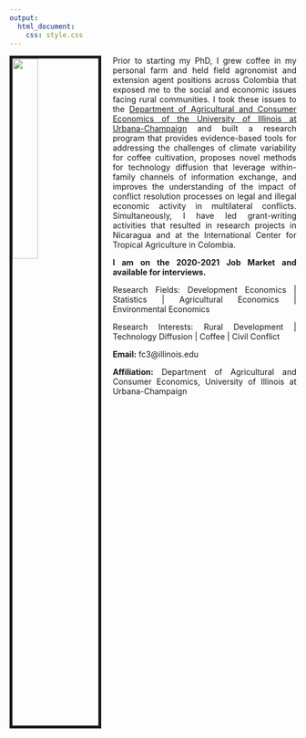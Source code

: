 ```yaml
---
output:
  html_document:
    css: style.css
---
```


<link rel="stylesheet" href="styles.css" type="text/css">

<img src="C:/Users/fc3/Box/JMarket/f-ceballos-s/f-ceballos-s.github.io/JMc_pic.jpg" style="width:30%; border:5px solid; margin-right: 20px" align="left">

<style>
body {
text-align: justify}
</style>

Prior to starting my PhD, I grew coffee in my personal farm and held field agronomist and extension agent positions across Colombia that exposed me to the social and economic issues facing rural communities. I took these issues to the [Department of Agricultural and Consumer Economics of the University of Illinois at Urbana-Champaign](https://ace.illinois.edu/) and built a research program that provides evidence-based tools for addressing the challenges of climate variability for coffee cultivation, proposes novel methods for technology diffusion that leverage within-family channels of information exchange, and improves the understanding of the impact of conflict resolution processes on legal and illegal economic activity in multilateral conflicts. Simultaneously, I have led grant-writing activities that resulted in research projects in Nicaragua and at the International Center for Tropical Agriculture in Colombia. 

**I am on the 2020-2021 Job Market and available for interviews.**

Research Fields: Development Economics | Statistics | Agricultural Economics | Environmental Economics 

Research Interests: Rural Development | Technology Diffusion | Coffee | Civil Conflict

**Email:** fc3@illinois.edu   

**Affiliation:** Department of Agricultural and Consumer Economics, University of Illinois at Urbana-Champaign